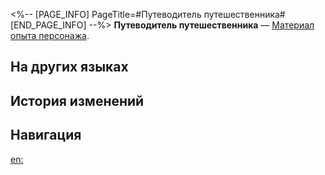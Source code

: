 <%-- [PAGE_INFO]
PageTitle=#Путеводитель путешественника#
[END_PAGE_INFO] --%>
{{Предмет Инфобокс
|id          = 213
|Изображение = Предмет Путеводитель путешественника.png
|Тип         = Материал опыта персонажа
|Инвентарь   = Материалы улучшения
|Редкость    = 4
|Эффект      = 
|Описание    = Материал опыта для персонажей. Можно получить 20 000 очков опыта персонажа.
|Источник1   = [[Чашелист (золотой): Бутон воспоминаний (undefined)]]
|Источник2   = [[Зал забвения]]
}}
{{Описание|Неотъемлемая книга для тех, кто хочет изучить мир. Нажмите кнопку «Читать», чтобы настроиться на привлекательный голос, который на понятном вам языке расскажет о легендарных встречах известных искателей приключений в разных мирах, а также о драгоценной мудрости и знаниях, которые они собрали.<br /><br />''«Совершенно новая серия Путеводителя путешественника "Руководство шеф-повара галактической кухни" уже в продаже.''<br />''Для отправки материалов, пожалуйста, подключитесь к маяку синестезии ERD-23θ, чтобы связаться с представителем Гильдии эрудитов. Мы принимаем любые методы оплаты».''}}
'''Путеводитель путешественника''' — [[Материал опыта персонажа]].

==На других языках==
{{На других языках
|en   = Traveler's Guide
|zhs  = 漫游指南
|zht  = 漫遊指南
|ja   = 漫遊指南
|ko   = 여행 가이드
|es   = Guía del espíritu viajero
|fr   = Guide du voyageur
|ru   = Путеводитель путешественника
|th   = คู่มือการเดินทาง
|vi   = Hướng Dẫn Dạo Chơi
|de   = Reiseführer
|id   = Traveler's Guide
|pt   = Guia do Viajante
}}

==История изменений==
{{История изменений|3.5}}

==Навигация==
{{Материалы улучшения Навбокс}}

[[en:]]